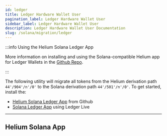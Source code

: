 ```yaml
---
id: ledger
title: Ledger Hardware Wallet User
pagination_label: Ledger Hardware Wallet User
sidebar_label: Ledger Hardware Wallet User
description: Ledger Hardware Wallet User Documentation
slug: /solana/migration/ledger
---
```


:::info Using the Helium Solana Ledger App

More information on installing and using the Solana-compatible Helium app for Ledger Wallets in the
[Github Repo](https://github.com/helium/app-helium-solana).

:::

The following utility will migrate all tokens from the Helium derivation path `44'/904'/n'/0'` to
the Solana derivation path `44'/501'/n'/0'`. To get started, install the:

- [Helium Solana Ledger App](https://github.com/helium/app-helium-solana) from Github
- [Solana Ledger App](https://support.ledger.com/hc/en-us/articles/360016265659-Solana-SOL-?support=true)
  using Ledger Live


<LedgerMigration />

---

## Helium Solana App
